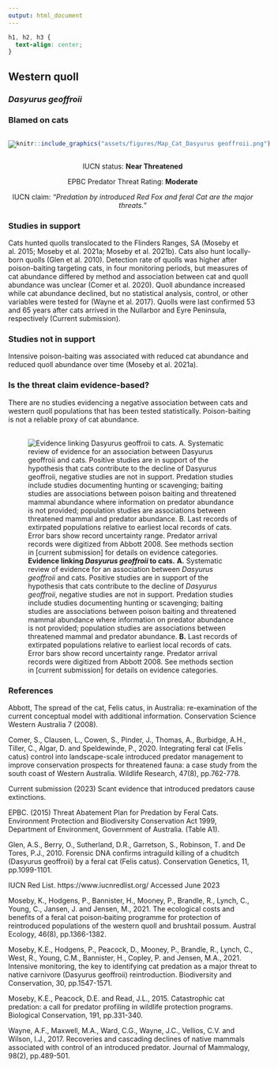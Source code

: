 ```yaml
---
output: html_document
---
```

```css
h1, h2, h3 {
  text-align: center;
}
```

## **Western quoll**
### *Dasyurus geoffroii*
### Blamed on cats

:::: {style="display: flex;"}

[![](assets/photos/Dasyurus geoffroii.png)](https://www.inaturalist.org/photos/30906138?size=original)

::: {}

:::

::: {}
  ```r
  knitr::include_graphics("assets/figures/Map_Cat_Dasyurus geoffroii.png")
  ```
:::

::::
<center>
IUCN status: **Near Threatened**

EPBC Predator Threat Rating: **Moderate**

IUCN claim: *"Predation by introduced Red Fox and feral Cat are the major threats."*

</center>

### Studies in support

Cats hunted quolls translocated to the Flinders Ranges, SA (Moseby et al. 2015; Moseby et al. 2021a; Moseby et al. 2021b). Cats also hunt locally-born quolls (Glen et al. 2010). Detection rate of quolls was higher after poison-baiting targeting cats, in four monitoring periods, but measures of cat abundance differed by method and association between cat and quoll abundance was unclear (Comer et al. 2020). Quoll abundance increased while cat abundance declined, but no statistical analysis, control, or other variables were tested for (Wayne et al. 2017). Quolls were last confirmed 53 and 65 years after cats arrived in the Nullarbor and Eyre Peninsula, respectively (Current submission).

### Studies not in support

Intensive poison-baiting was associated with reduced cat abundance and reduced quoll abundance over time (Moseby et al. 2021a).

### Is the threat claim evidence-based?

There are no studies evidencing a negative association between cats and western quoll populations that has been tested statistically. Poison-baiting is not a reliable proxy of cat abundance.
<br>
<br>

![**Evidence linking *Dasyurus geoffroii* to cats.** **A.** Systematic review of evidence for an association between *Dasyurus geoffroii* and cats. Positive studies are in support of the hypothesis that cats contribute to the decline of *Dasyurus geoffroii*, negative studies are not in support. Predation studies include studies documenting hunting or scavenging; baiting studies are associations between poison baiting and threatened mammal abundance where information on predator abundance is not provided; population studies are associations between threatened mammal and predator abundance. **B.** Last records of extirpated populations relative to earliest local records of cats. Error bars show record uncertainty range. Predator arrival records were digitized from Abbott 2008. See methods section in [current submission] for details on evidence categories.](assets/figures/Main_Evidence_Cat_Dasyurus geoffroii.png)

### References

Abbott, The spread of the cat, Felis catus, in Australia: re-examination of the current conceptual model with additional information. Conservation Science Western Australia 7 (2008).

Comer, S., Clausen, L., Cowen, S., Pinder, J., Thomas, A., Burbidge, A.H., Tiller, C., Algar, D. and Speldewinde, P., 2020. Integrating feral cat (Felis catus) control into landscape-scale introduced predator management to improve conservation prospects for threatened fauna: a case study from the south coast of Western Australia. Wildlife Research, 47(8), pp.762-778.

Current submission (2023) Scant evidence that introduced predators cause extinctions.

EPBC. (2015) Threat Abatement Plan for Predation by Feral Cats. Environment Protection and Biodiversity Conservation Act 1999, Department of Environment, Government of Australia. (Table A1).

Glen, A.S., Berry, O., Sutherland, D.R., Garretson, S., Robinson, T. and De Tores, P.J., 2010. Forensic DNA confirms intraguild killing of a chuditch (Dasyurus geoffroii) by a feral cat (Felis catus). Conservation Genetics, 11, pp.1099-1101.

IUCN Red List. https://www.iucnredlist.org/ Accessed June 2023

Moseby, K., Hodgens, P., Bannister, H., Mooney, P., Brandle, R., Lynch, C., Young, C., Jansen, J. and Jensen, M., 2021. The ecological costs and benefits of a feral cat poison‐baiting programme for protection of reintroduced populations of the western quoll and brushtail possum. Austral Ecology, 46(8), pp.1366-1382.

Moseby, K.E., Hodgens, P., Peacock, D., Mooney, P., Brandle, R., Lynch, C., West, R., Young, C.M., Bannister, H., Copley, P. and Jensen, M.A., 2021. Intensive monitoring, the key to identifying cat predation as a major threat to native carnivore (Dasyurus geoffroii) reintroduction. Biodiversity and Conservation, 30, pp.1547-1571.

Moseby, K.E., Peacock, D.E. and Read, J.L., 2015. Catastrophic cat predation: a call for predator profiling in wildlife protection programs. Biological Conservation, 191, pp.331-340.

Wayne, A.F., Maxwell, M.A., Ward, C.G., Wayne, J.C., Vellios, C.V. and Wilson, I.J., 2017. Recoveries and cascading declines of native mammals associated with control of an introduced predator. Journal of Mammalogy, 98(2), pp.489-501.

